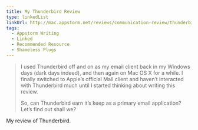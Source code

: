 ```yaml
---
title: My Thunderbird Review
type: linkedList
linkUrl: http://mac.appstorm.net/reviews/communication-review/thunderbird-where-did-mozilla-go-wrong/
tags:
  - Appstorm Writing
  - Linked
  - Recommended Resource
  - Shameless Plugs
---
```


> I used Thunderbird off and on as my email client back in my Windows days (dark days indeed), and then again on Mac OS X for a while. I finally switched to Apple’s official Mail client and haven’t interacted with Thunderbird much until I started thinking about writing this review.
> 
> So, can Thunderbird earn it’s keep as a primary email application? Let’s find out shall we?

My review of Thunderbird.
